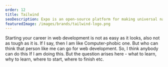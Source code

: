 ```yaml
---
order: 12
title: Tailwind
seoDescription: Expo is an open-source platform for making universal native apps for Android, iOS, and the web with JavaScript and React.
featuredImage: /images/brands/tailwind-logo.png
---
```


Starting your career in web development is not as easy as it looks, also not as tough as it is. If I say, then I am like Computer-phobic one. But who can think that person like me can go for web development. So, I think anybody can do this If I am doing this.
But the question arises here - what to learn, why to learn, where to start, where to finish etc.